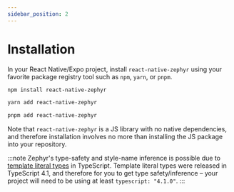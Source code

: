 ```yaml
---
sidebar_position: 2
---
```



# Installation

In your React Native/Expo project, install `react-native-zephyr` using your favorite package registry tool such as `npm`, `yarn`, or `pnpm`.

<Tabs>
<TabItem value="npm" label="NPM">

```sh
npm install react-native-zephyr
```

</TabItem>
<TabItem value="yarn" label="Yarn">

```sh
yarn add react-native-zephyr
```

</TabItem>
<TabItem value="pnpm" label="pnpm">

```sh
pnpm add react-native-zephyr
```

</TabItem>
</Tabs>

Note that `react-native-zephyr` is a JS library with no native dependencies, and therefore installation involves no more than installing the JS package into your repository.

:::note
Zephyr's type-safety and style-name inference is possible due to [template literal types](https://www.typescriptlang.org/docs/handbook/2/template-literal-types.html) in TypeScript. Template literal types were released in TypeScript 4.1, and therefore for you to get type safety/inference – your project will need to be using at least `typescript: "4.1.0"`.
:::
